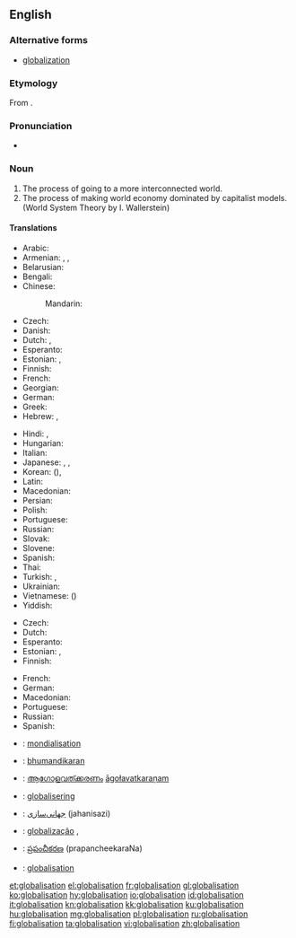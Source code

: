 ==English==

===Alternative forms===
* [[globalization]]

===Etymology===
From {{suffix|globalise|ation}}.

===Pronunciation===
* {{rhymes|eɪʃən}}

===Noun===
{{wikipedia}}
{{en-noun|-}}

# The process of going to a more interconnected world.
# The process of making world economy dominated by capitalist models. (World System Theory by I. Wallerstein)

====Translations====
{{trans-top|process of going to a more interconnected world}}
* Arabic: {{t-|ar|عولمة|f|tr=3awlama}}
* Armenian: {{t-|hy|գլոբալիզացիա|tr=globalizacʿia|sc=Armn}}, {{t-|hy|համաշխարհայնացում|tr=hamašxarhaynacʿum|sc=Armn}}, {{t-|hy|գլոբալացում|tr=globalacʿum|sc=Armn}}
* Belarusian: {{t-|be|глабалізацыя|f|tr=hlabalizácyja|xs=Belarusian}}
* Bengali: {{t-|bn|বিশ্বায়ন|sc=Beng|xs=Bengali}}
* Chinese:
*: Mandarin: {{t-|cmn|全球化|tr=quánqiúhuà|sc=Hani}}
* Czech: {{t+|cs|globalizace|f}}
* Danish: {{t-|da|globalisering}}
* Dutch: {{t+|nl|globalisering|f}}, {{t-|nl|mondialisering|f}}
* Esperanto: {{t-|eo|tutmondiĝo}}
* Estonian: {{t-|et|üleilmastumine}}, {{t-|et|globaliseerumine}}
* Finnish: {{t-|fi|globalisaatio}}
* French: {{t+|fr|mondialisation|f}}
* Georgian: {{t-|ka|გლობალიზაცია|tr=globalizatsia|sc=Geor|xs=Georgian}}
* German: {{t+|de|Globalisierung|f}}
* Greek: {{t+|el|παγκοσμιοποίηση|tr=pagkosmiopoíisi}}
* Hebrew: {{t-|he|גלובליזציה}}, {{t-|he|גלאבאליסאטיאן|alt=גלאָבאַליסאַטיאָן}}
{{trans-mid}}
* Hindi: {{t-|hi|हलिमिकरण|tr=halimikaraṇ|xs=Hindi}}, {{t-|hi|वैश्वीकरण|tr=vaiśvīkaraṇ|xs=Hindi}}
* Hungarian: {{t+|hu|globalizáció}}
* Italian: {{t+|it|globalizzazione}}
* Japanese: {{t+|ja|グローバリゼーション|tr=gurōbarizēshon}}, {{t-|ja|グローバライゼーション|tr=gurōbaraizēshon}}, {{t-|ja|グローバル化|tr=gurōbaru-ka}}
* Korean: {{t-|ko|세계화|tr=segyehwa|sc=Hang}} ({{t-|ko|世界化|sc=Hani}}), {{t-|ko|글로벌화|tr=global-hwa|sc=Hang}}
* Latin: {{t|la|globalizatio}}
* Macedonian: {{t|mk|глобализација|f|tr=globalizácija|sc=Cyrl}}
* Persian: {{t-|fa|جهانی‌سازی|tr=jahanisazi|xs=Persian}}
* Polish: {{t+|pl|globalizacja|f}}
* Portuguese: {{t+|pt|globalização|f}}
* Russian: {{t+|ru|глобализация|f|tr=globalizácija}}
* Slovak: {{t-|sk|globalizácia|f}}
* Slovene: {{t-|sl|globalizacija|f}}
* Spanish: {{t+|es|globalización|f}}
* Thai: {{t-|th|โลกาภิวัตน์|tr=oh-gaa pí-wát}}
* Turkish: {{t+|tr|küreselleşme}}, {{t+|tr|globalleşme}}
* Ukrainian: {{t-|uk|глобалізація|f|tr=hlobalizácija|xs=Ukrainian}}
* Vietnamese: {{t+|vi|toàn cầu hóa|xs=Vietnamese}} ({{t-|vi|全球化|sc=Hani|xs=Vietnamese}})
* Yiddish: {{t-|yi|גלאָבאַליסאַטיאָן|sc=Hebr|xs=Yiddish}}
{{trans-bottom}}

{{trans-top|process of making world economy dominated by capitalist models}}
* Czech: {{t+|cs|globalizace|f}}
* Dutch: {{t+|nl|globalisering|f}}
* Esperanto: {{t-|eo|tutmondiĝo}}
* Estonian: {{t-|et|üleilmastumine}}, {{t-|et|globaliseerumine}}
* Finnish: {{t-|fi|globalisaatio}}
{{trans-mid}}
* French: {{t+|fr|mondialisation|f}}
* German: {{t+|de|Globalisierung|f}}
* Macedonian: {{t|mk|глобализација|f|tr=globalizácija|sc=Cyrl}}
* Portuguese: {{t+|pt|globalização|f}}
* Russian: {{t+|ru|глобализация|f|tr=globalizácija}}
* Spanish: {{t-|es|mundialización|f}}
{{trans-bottom}}

{{checktrans-top}}
* {{ttbc|fr}}: [[mondialisation]] {{f}}
* {{ttbc|hi}}: [[bhumandikaran]]
* {{ttbc|ml}}: [[ആഗോളവത്ക്കരണം]] [[āgołavatkaraņam]]
* {{ttbc|no}}: [[globalisering]]
{{trans-mid}}
* {{ttbc|fa}}: [[جهانی‌سازی]] (jahanisazi)
* {{ttbc|pt}}: [[globalização]] {{f}},
* {{ttbc|te}}: [[ప్రపంచీకరణ]] (prapancheekaraNa)
* {{ttbc|sv}}: [[globalisation]]
{{trans-bottom}}

[[et:globalisation]]
[[el:globalisation]]
[[fr:globalisation]]
[[gl:globalisation]]
[[ko:globalisation]]
[[hy:globalisation]]
[[io:globalisation]]
[[id:globalisation]]
[[it:globalisation]]
[[kn:globalisation]]
[[kk:globalisation]]
[[ku:globalisation]]
[[hu:globalisation]]
[[mg:globalisation]]
[[pl:globalisation]]
[[ru:globalisation]]
[[fi:globalisation]]
[[ta:globalisation]]
[[vi:globalisation]]
[[zh:globalisation]]